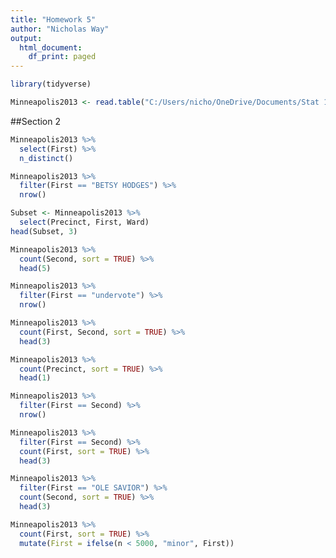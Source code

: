 ---
title: "Homework 5"
author: "Nicholas Way"
output:
  html_document:
    df_print: paged
---

```{r}
library(tidyverse)
```

```{r}
Minneapolis2013 <- read.table("C:/Users/nicho/OneDrive/Documents/Stat 184/Homeworks/HW 5/Minneapolis2013 (1).txt", header = TRUE)
```

##Section 2

```{r}
Minneapolis2013 %>%
  select(First) %>%
  n_distinct()
```

```{r}
Minneapolis2013 %>%
  filter(First == "BETSY HODGES") %>%
  nrow()
```

```{r}
Subset <- Minneapolis2013 %>%
  select(Precinct, First, Ward)
head(Subset, 3)
```

```{r}
Minneapolis2013 %>%
  count(Second, sort = TRUE) %>%
  head(5)
```

```{r}
Minneapolis2013 %>%
  filter(First == "undervote") %>%
  nrow()
```

```{r}
Minneapolis2013 %>%
  count(First, Second, sort = TRUE) %>%
  head(3)
```

```{r}
Minneapolis2013 %>% 
  count(Precinct, sort = TRUE) %>%
  head(1)
```

```{r}
Minneapolis2013 %>%
  filter(First == Second) %>%
  nrow()
```

```{r}
Minneapolis2013 %>%
  filter(First == Second) %>%
  count(First, sort = TRUE) %>%
  head(3)
```

```{r}
Minneapolis2013 %>%
  filter(First == "OLE SAVIOR") %>%
  count(Second, sort = TRUE) %>%
  head(3)
```

```{r}
Minneapolis2013 %>%
  count(First, sort = TRUE) %>%
  mutate(First = ifelse(n < 5000, "minor", First))
```



















